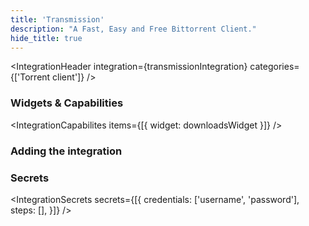 ```yaml
---
title: 'Transmission'
description: "A Fast, Easy and Free Bittorrent Client."
hide_title: true
---
```




<IntegrationHeader
  integration={transmissionIntegration}
  categories={['Torrent client']}
/>

### Widgets & Capabilities
<IntegrationCapabilites
    items={[{ widget: downloadsWidget }]}
/>

### Adding the integration
<AddingIntegration />

### Secrets
<IntegrationSecrets secrets={[{
    credentials: ['username', 'password'],
    steps: [],
}]} />